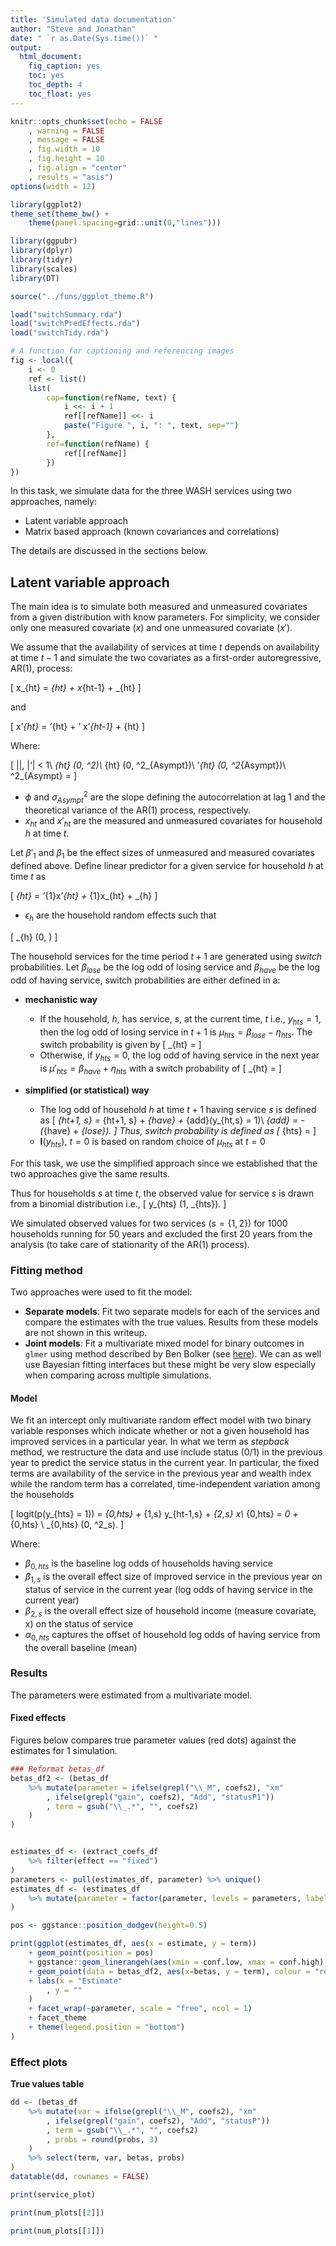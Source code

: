 ```yaml
---
title: 'Simulated data documentation'
author: "Steve and Jonathan"
date: " `r as.Date(Sys.time())` "
output:
  html_document:
    fig_caption: yes
    toc: yes
    toc_depth: 4
    toc_float: yes
---
```



```r
knitr::opts_chunk$set(echo = FALSE
	, warning = FALSE
	, message = FALSE
	, fig.width = 10
	, fig.height = 10
	, fig.align = "center"
	, results = "asis")
options(width = 12)

library(ggplot2)
theme_set(theme_bw() +
	theme(panel.spacing=grid::unit(0,"lines")))

library(ggpubr)
library(dplyr)
library(tidyr)
library(scales)
library(DT)

source("../funs/ggplot_theme.R")

load("switchSummary.rda")
load("switchPredEffects.rda")
load("switchTidy.rda")
```

```r
# A function for captioning and referencing images
fig <- local({
    i <- 0
    ref <- list()
    list(
        cap=function(refName, text) {
            i <<- i + 1
            ref[[refName]] <<- i
            paste("Figure ", i, ": ", text, sep="")
        },
        ref=function(refName) {
            ref[[refName]]
        })
})
```

In this task, we simulate data for the three WASH services using two approaches, namely:
	
- Latent variable approach
- Matrix based approach (known covariances and correlations)

The details are discussed in the sections below.


## Latent variable approach

The main idea is to simulate both measured and unmeasured covariates from a given distribution with know parameters. For simplicity, we consider only one measured covariate $(x)$ and one unmeasured covariate $(x')$.

We assume that the availability of services at time $t$ depends on availability at time $t-1$ and simulate the two covariates as a first-order autoregressive, AR(1), process:

\[
x_{ht} = \overline{x}_{ht} + \phi x_{ht-1} + \epsilon_{ht}
\]

and

\[
x'_{ht} = \overline{x}'_{ht} + \phi' x'_{ht-1} + \epsilon_{ht}
\]

Where:

\[
|\phi|, |\phi'| < 1\\ 
\epsilon_{ht} \sim \mathit{N}(0, \sigma^2)\\
\overline{x}_{ht} \sim \mathit{N}(0, \sigma^2_{Asympt})\\
\overline{x}'_{ht} \sim \mathit{N}(0, \sigma^2_{Asympt})\\
\sigma^2_{Asympt} = \frac{\sigma^2}{1 - \phi^2}
\]

- $\phi$ and $\sigma^2_{Asympt}$ are the slope defining the autocorrelation at lag 1 and the theoretical variance of the AR(1) process, respectively.
- $x_{ht}$ and $x'_{ht}$ are the measured and unmeasured covariates for household $h$ at time $t$.

Let $\beta'_{1}$ and $\beta_{1}$ be the effect sizes of unmeasured and measured covariates defined above. Define linear predictor for a given service for household $h$ at time $t$ as

\[
\eta_{ht} = \beta'_{1}x'_{ht} + \beta_{1}x_{ht} + \epsilon_{h} 
\]

- $\epsilon_{h}$ are the household random effects such that

\[
\epsilon_{h} \sim \mathit{N}(0, \sigma)
\]


The household services for the time period $t + 1$ are generated using _switch_ probabilities. Let $\beta_{lose}$ be the log odd of losing service and $\beta_{have}$ be the log odd of having service, switch probabilities are either defined in a:

- **mechanistic way**
	- If the household, $h$, has service, $s$,  at the current time, $t$ i.e., $y_{hts} = 1$, then the log odd of losing service in $t+1$ is $\mu_{hts} = \beta_{lose} - \eta_{hts}$. The switch probability is given by
\[
\pi_{ht} = \frac{1}{1 + \exp{(-\mu_{hts})}}
\]
	- Otherwise, if $y_{hts} = 0$, the log odd of having service in the next year is $\mu'_{hts} = \beta_{have} + \eta_{hts}$ with a switch probability of
\[
\pi_{ht} = \frac{1}{1 + \exp{(-\mu'_{hts})}}
\]

- **simplified (or statistical) way**

	- The log odd of household $h$ at time $t+1$ having service $s$ is defined as
\[
\mu_{ht+1, s} = \eta_{ht+1, s} + \beta_{have} + \beta_{add}\mathbf{I}(y_{ht,s} = 1)\\
\beta_{add} = -(\beta_{have} + \beta_{lose}).
\]
	Thus, switch probability is defined as
\[
\pi_{hts} = \frac{1}{1 + \exp{(-\mu_{hts})}}
\]
	- $\mathbf{I}(y_{hts})$, $t = 0$ is based on random choice of $\mu_{hts}$ at $t=0$

For this task, we use the simplified approach since we established that the two approaches give the same results.

Thus for households $s$ at time $t$, the observed value for service $s$ is drawn from a binomial distribution i.e.,
\[
y_{hts} \sim \mathit{Bin}(1, \pi_{hts}).
\]

We simulated observed values for two services $(s = \{1,2\})$ for $1000$ households running for $50$ years and excluded the first $20$ years from the analysis (to take care of stationarity of the AR(1) process).

### Fitting method

Two approaches were used to fit the model:

- **Separate models**: Fit two separate models for each of the services and compare the estimates with the true values. Results from these models are not shown in this writeup.
- **Joint models**: Fit a multivariate mixed model for binary outcomes in `glmer` using method described by Ben Bolker (see [here](https://mac-theobio.github.io/QMEE/MultivariateMixed.html)). We can as well use Bayesian fitting interfaces but these might be very slow especially when comparing across multiple simulations. 

#### Model

We fit an intercept only multivariate random effect model with two binary variable responses which indicate whether or not a given household has improved services in a particular year. In what we term as _stepback_ method, we restructure the data and use include status (0/1) in the previous year to predict the service status in the current year. In particular, the fixed terms are availability of the service in the previous year and wealth index while the random term has a correlated, time-independent variation among the households

\[
logit(p(y_{hts} = 1)) = \beta_{0,hts} + \beta_{1,s} y_{ht-1,s} + \beta_{2,s} x\\
\beta_{0,hts} = \beta_0 + \alpha_{0,hts} \\
\alpha_{0,hts} \sim \mathit{N}(0, \sigma^2_s).
\]

Where:

- $\beta_{0, hts}$ is the baseline log odds of households having service 
- $\beta_{1,s}$ is the overall effect size of improved service in the previous year on status of service in the current year (log odds of having service in the current year)
- $\beta_{2,s}$ is the overall effect size of household income (measure covariate, x) on the status of service 
- $\alpha_{0,hts}$ captures the offset of household log odds of having service from the overall baseline (mean)

### Results



The parameters were estimated from a multivariate model.

#### Fixed effects

Figures below compares true parameter values (red dots) against the estimates for $1$ simulation. 

<!-- Figure 1 shows results for service 1 while Figure 2 shows results for service 2. -->
<!--  -->
<!-- ```{R fig.cap=fig$cap("", "Service 1"), fig.align="center"} -->
<!-- #print(y1Beta_plot) -->
<!-- ``` -->
<!--  -->
<!-- ```{R fig.cap=fig$cap("", "Service 2"), fig.align="center"} -->
<!-- print(y2Beta_plot) -->
<!-- ``` -->

```R
### Reformat betas_df
betas_df2 <- (betas_df
	%>% mutate(parameter = ifelse(grepl("\\_M", coefs2), "xm"
		, ifelse(grepl("gain", coefs2), "Add", "statusP1"))
		, term = gsub("\\_.*", "", coefs2)
	)
)


estimates_df <- (extract_coefs_df
	%>% filter(effect == "fixed")
)
parameters <- pull(estimates_df, parameter) %>% unique()
estimates_df <- (estimates_df
	%>% mutate(parameter = factor(parameter, levels = parameters, labels = parameters))
)

pos <- ggstance::position_dodgev(height=0.5)

print(ggplot(estimates_df, aes(x = estimate, y = term))
	+ geom_point(position = pos)
	+ ggstance::geom_linerangeh(aes(xmin = conf.low, xmax = conf.high), position = pos)
	+ geom_point(data = betas_df2, aes(x=betas, y = term), colour = "red")
	+ labs(x = "Estimate"
		, y = ""
	)
	+ facet_wrap(~parameter, scale = "free", ncol = 1)
	+ facet_theme
	+ theme(legend.position = "bottom")
)
```


### Effect plots

**True values table**

```R
dd <- (betas_df
	%>% mutate(var = ifelse(grepl("\\_M", coefs2), "xm"
		, ifelse(grepl("gain", coefs2), "Add", "statusP"))
		, term = gsub("\\_.*", "", coefs2)
		, probs = round(probs, 3)
	)
	%>% select(term, var, betas, probs)
)
datatable(dd, rownames = FALSE)
```


```R
print(service_plot)
```

```R
print(num_plots[[2]])
```

```R
print(num_plots[[1]])
```
<!-- #### Checkplots -->
<!--  -->
<!-- Steve: JD any reference or more description? -->
<!--  -->
<!-- Basically used to check how good our estimates are. We expect uniformly distributed `p-values` (piano plot?) -->
<!--  -->
<!-- ```{R fig.cap=fig$cap("", "Service 1 piano plots"), fig.align="center"} -->
<!-- ggarrange(checkPlot_list[[1]] + labs(x = " ") -->
<!--    , checkPlot_list[[3]] + rremove("ylab") + labs(x = "p-value") -->
<!--    , checkPlot_list[[5]] + rremove("ylab") + labs(x = " ") -->
<!--    , common.legend = TRUE -->
<!--    , legend = "none" -->
<!--    , ncol = 3 -->
<!-- ) -->
<!-- ``` -->
<!--  -->
<!-- ```{R fig.cap=fig$cap("", "Service 2 piano plots"), fig.align="center"} -->
<!-- ggarrange(checkPlot_list[[2]] + labs(x = " ") -->
<!--    , checkPlot_list[[4]] + rremove("ylab") + labs(x = "p-value") -->
<!--    , checkPlot_list[[6]] + rremove("ylab") + labs(x = " ") -->
<!--    , common.legend = TRUE -->
<!--    , legend = "none" -->
<!--    , ncol = 3 -->
<!-- ) -->
<!-- ``` -->


